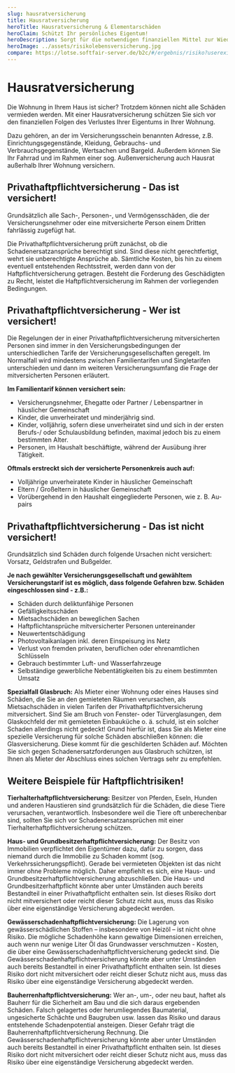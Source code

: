 ```yaml
---
slug: hausratversicherung
title: Hausratversicherung
heroTitle: Hausratversicherung & Elementarschäden
heroClaim: Schützt Ihr persönliches Eigentum!
heroDescription: Sorgt für die notwendigen finanziellen Mittel zur Wiederbeschaffung Ihrer Einrichtung und persönlichen Gegenstände oder vorübergehenden Hotelunterbringung z.B. nach einem Einbruchdiebstahl, Feuer-, Leistungswasser- oder Elementarschaden.
heroImage: ../assets/risikolebensversicherung.jpg
compare: https://lotse.softfair-server.de/b2c/#/ergebnis/risiko?userexid=2d4bb434-1306-11e5-8000-fc8c26b417db
---
```


<ProvenExpert />

# Hausratversicherung

Die Wohnung in Ihrem Haus ist sicher? Trotzdem können nicht alle Schäden vermieden werden. Mit einer Hausratversicherung schützen Sie sich vor den finanziellen Folgen des Verlustes Ihrer Eigentums in Ihrer Wohnung. 

Dazu gehören, an der im Versicherungsschein benannten Adresse, z.B. Einrichtungsgegenstände, Kleidung, Gebrauchs- und Verbrauchsgegenstände, Wertsachen und Bargeld. Außerdem können Sie Ihr Fahrrad und im Rahmen einer sog. Außenversicherung auch Hausrat außerhalb Ihrer Wohnung versichern.

<ExamplesBox>
	<Example
		title="Knapp vorbei und trotzdem getroffen!"
		description="Ein Familienvater schoss im Garten, beim Fußballspielen mit seinen Kindern, in Richtung Tor - jedoch leider knapp daneben. Das Gewächshaus des Nachbarn wurde vom Fußball durchschlagen, die Scheiben zerbrachen. Die Schadenhöhe wurde auf 520 € geschätzt."
		number="01"
	/>
    <Example
		title="Schnell unterwegs, leider unaufmerksam!"
		description="Ein Radfahrer fuhr mit hohem Tempo. Die Fußgängerin, welche seinen Weg kreuzte, bemerkte er zu spät. Für das gebrochene Handgelenk und strak geprellte Knie machte die Fußgängerin Schmerzensgeld und Verdienstausfall geltend. Gemeinsam mit den Regressforderungen der Krankenkasse für die Behandlungskosten ergab sich eine geschätzte Schadenhöhe von ca. 16.300 €."
		number="02"
	/>
    <Example
		title="Der Klassiker: Rotwein auf dem teuren Teppich!"
		description="Ein gutes Abendessens unter Freunden. Zum guten Essen gab es ein Glas Rotwein, welches dem Gast aus der Hand fiel. Der heller Teppich wurde durch die Rotweinfleck stark in Mitleidenschaft gezogen. Immerhin konnte die Fleck, mit Hilfe einer Spezialreinigung, entfernt werden. Die Kosten für die Spezialreinigung beliefen sich auf ca. 220 €."
		number="03"
	/>
    <Example
		title="Rauchen am Wald - mit brennenden Folgen!"
		description="Leider warf eine Dame unachtsam, Während eines Waldspaziergangs, eine brennende Zigarette einfach weg. Der durch durch die glühende Zigarette entfachte Waldbrand, erforderte umfangreiche Löscharbeiten der verschiedener örtlicher Feuerwehren. Die Dame wurde außerdem zur Übernahme der Kosten für die Wiederaufforstung des Waldes verpflichtet. Geschätzte Gesamtschadenhöhe: 52.500 Euro."
		number="04"
	/>
    <Example
		title="Dauerhafte Schädigung beim Skifahren!"
		description="Während des Winterurlaubs kam es beim Abfahrtski zu einem folgenschweren Zusammenstoss. Der verantwortliche Skifahrer übersah bei zu rascher Abfahrt die vor ihm fahrende Skifahrerin. Bergrettung, mehrere Wochen Krankenhaus und die zurückbleibenden Unfallschäden bei der Skifahrerin ergaben eine geschätzte Schadenhöhe von über 130.000 Euro."
		number="05"
	/>
	    <Example
		title="Glückwunsch mit schmerzaften Folgen!"
		description="Während der gemeinsamen Mittagspause unter alten Bekannten kam die neue Beförderung zur Sprache. Mit dem freundschaftlich anerkennden Klaps auf die Schulter hatte der Beförderte wohl nicht gerechnet und fiel die Treppe herunter. Schmerzensgeld und Verdienstausfall, sowie die Regressforderungen der Krankenkasse summierten sich auf geschätzte 20.000 Euro."
		number="06"
	/>
</ExamplesBox>

<ContactAndCompareBox />

## Privathaftpflichtversicherung - Das ist versichert!

Grundsätzlich alle Sach-, Personen-, und Vermögensschäden, die der Versicherungsnehmer oder eine mitversicherte Person einem Dritten fahrlässig zugefügt hat.

Die Privathaftpflichtversicherung prüft zunächst, ob die Schadenersatzansprüche berechtigt sind. Sind diese nicht gerechtfertigt, wehrt sie unberechtigte Ansprüche ab. Sämtliche Kosten, bis hin zu einem eventuell entstehenden Rechtsstreit, werden dann von der Haftpflichtversicherung getragen. Besteht die Forderung des Geschädigten zu Recht, leistet die Haftpflichtversicherung im Rahmen der vorliegenden Bedingungen.

## Privathaftpflichtversicherung - Wer ist versichert!

Die Regelungen der in einer Privathaftpflichtversicherung mitversicherten Personen sind immer in den Versicherungsbedingungen der unterschiedlichen Tarife der Versicherungsgesellschaften geregelt. Im Normalfall wird mindestens zwischen Familientarifen und Singletarifen unterschieden und dann im weiteren Versicherungsumfang die Frage der mitversicherten Personen erläutert.

**Im Familientarif können versichert sein:**

- Versicherungsnehmer, Ehegatte oder Partner / Lebenspartner in häuslicher Gemeinschaft
- Kinder, die unverheiratet und minderjährig sind.
- Kinder, volljährig, sofern diese unverheiratet sind und sich in der ersten Berufs-/ oder Schulausbildung befinden, maximal jedoch bis zu einem bestimmten Alter.
- Personen, im Haushalt beschäftigte, während der Ausübung ihrer Tätigkeit.

**Oftmals erstreckt sich der versicherte Personenkreis auch auf:**

- Volljährige unverheiratete Kinder in häuslicher Gemeinschaft
- Eltern / Großeltern in häuslicher Gemeinschaft
- Vorübergehend in den Haushalt eingegliederte Personen, wie z. B. Au-pairs

## Privathaftpflichtversicherung - Das ist nicht versichert!

Grundsätzlich sind Schäden durch folgende Ursachen nicht versichert: Vorsatz, Geldstrafen und Bußgelder.

**Je nach gewählter Versicherungsgesellschaft und gewähltem Versicherungstarif ist es möglich, dass folgende Gefahren bzw. Schäden eingeschlossen sind - z.B.:**

- Schäden durch deliktunfähige Personen
- Gefälligkeitsschäden
- Mietsachschäden an beweglichen Sachen
- Haftpflichtansprüche mitversicherter Personen untereinander
- Neuwertentschädigung
- Photovoltaikanlagen inkl. deren Einspeisung ins Netz
- Verlust von fremden privaten, beruflichen oder ehrenamtlichen Schlüsseln
- Gebrauch bestimmter Luft- und Wasserfahrzeuge
- Selbständige gewerbliche Nebentätigkeiten bis zu einem bestimmten Umsatz

<ContactAndCompareBox />

**Spezialfall Glasbruch:** Als Mieter einer Wohnung oder eines Hauses sind Schäden, die Sie an den gemieteten Räumen verursachen, als Mietsachschäden in vielen Tarifen der Privathaftpflichtversicherung mitversichert. Sind Sie am Bruch von Fenster- oder Türverglasungen, dem Glaskochfeld der mit gemieteten Einbauküche o. ä. schuld, ist ein solcher Schaden allerdings nicht gedeckt! Grund hierfür ist, dass Sie als Mieter eine spezielle Versicherung für solche Schäden abschließen können: die Glasversicherung. Diese kommt für die geschilderten Schäden auf. Möchten Sie sich gegen Schadenersatzforderungen aus Glasbruch schützen, ist Ihnen als Mieter der Abschluss eines solchen Vertrags sehr zu empfehlen.

## Weitere Beispiele für Haftpflichtrisiken!

**Tierhalterhaftpflichtversicherung:** Besitzer von Pferden, Eseln, Hunden und anderen Haustieren sind grundsätzlich für die Schäden, die diese Tiere verursachen, verantwortlich. Insbesondere weil die Tiere oft unberechenbar sind, sollten Sie sich vor Schadenersatzansprüchen mit einer Tierhalterhaftpflichtversicherung schützen.

**Haus- und Grundbesitzerhaftpflichtversicherung:** Der Besitz von Immobilien verpflichtet den Eigentümer dazu, dafür zu sorgen, dass niemand durch die Immobilie zu Schaden kommt (sog. Verkehrssicherungspflicht). Gerade bei vermieteten Objekten ist das nicht immer ohne Probleme möglich. Daher empfiehlt es sich, eine Haus- und Grundbesitzerhaftpflichtversicherung abzuschließen. Die Haus- und Grundbesitzerhaftpflicht könnte aber unter Umständen auch bereits Bestandteil in einer Privathaftpflicht enthalten sein. Ist dieses Risiko dort nicht mitversichert oder reicht dieser Schutz nicht aus, muss das Risiko über eine eigenständige Versicherung abgedeckt werden.

**Gewässerschadenhaftpflichtversicherung:** Die Lagerung von gewässerschädlichen Stoffen – insbesondere von Heizöl – ist nicht ohne Risiko. Die mögliche Schadenhöhe kann gewaltige Dimensionen erreichen, auch wenn nur wenige Liter Öl das Grundwasser verschmutzen - Kosten, die über eine Gewässerschadenhaftpflichtversicherung gedeckt sind. Die Gewässerschadenhaftpflichtversicherung könnte aber unter Umständen auch bereits Bestandteil in einer Privathaftpflicht enthalten sein. Ist dieses Risiko dort nicht mitversichert oder reicht dieser Schutz nicht aus, muss das Risiko über eine eigenständige Versicherung abgedeckt werden.

**Bauherrenhaftpflichtversicherung:** Wer an-, um-, oder neu baut, haftet als Bauherr für die Sicherheit am Bau und die sich daraus ergebenden Schäden. Falsch gelagertes oder herumliegendes Baumaterial, ungesicherte Schächte und Baugruben usw. lassen das Risiko und daraus entstehende Schadenpotential ansteigen. Dieser Gefahr trägt die Bauherrenhaftpflichtversicherung Rechnung. Die Gewässerschadenhaftpflichtversicherung könnte aber unter Umständen auch bereits Bestandteil in einer Privathaftpflicht enthalten sein. Ist dieses Risiko dort nicht mitversichert oder reicht dieser Schutz nicht aus, muss das Risiko über eine eigenständige Versicherung abgedeckt werden.

<ContactAndCompareBox />

<ProvenExpert />

<AwardBox />
